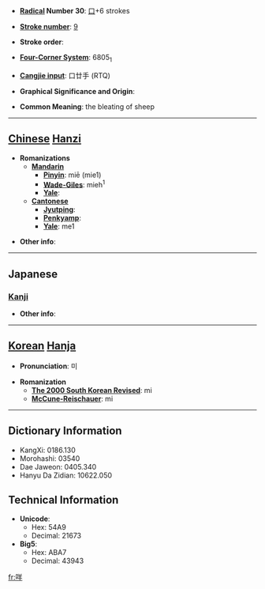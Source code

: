 * '''[[Wiktionary:Chinese radical index| Radical]] Number 30''': [[Wiktionary:Chinese radical index 口|口]]+6 strokes

* '''[[Wiktionary:Chinese total strokes index|Stroke number]]''': [[Wiktionary:Chinese total strokes index 9|9]]

* '''Stroke order''': 

* '''[[Wiktionary:Chinese four corner index|Four-Corner System]]''': 6805<sub>1</sub>

* '''[[Wiktionary:Chinese Cangjie index|Cangjie input]]''': 口廿手 (RTQ)

* '''Graphical Significance and Origin''': 

* '''Common Meaning''': the bleating of sheep

----

== [[Chinese]] [[Hanzi]] ==

* '''Romanizations'''
** '''[[Mandarin]]'''
*** '''[[Pinyin]]''': miē (mie1)
*** '''[[Wade-Giles]]''': mieh<sup>1</sup>
*** '''[[Yale]]''': 
** '''[[Cantonese]]'''
*** '''[[Jyutping]]''':
*** '''[[Penkyamp]]''': 
*** '''[[Yale]]''': me1

* '''Other info''': 

----

==Japanese==
===[[Kanji]]===
{{kanji|on readings=[[び]] (bi), [[み]] (mi)
|kun readings=
}}

* '''Other info''':  

----

== [[Korean]] [[Hanja]] ==

* '''Pronunciation''': 미

* '''Romanization'''
** '''[[The 2000 South Korean Revised Romanization|The 2000 South Korean Revised]]''': mi
** '''[[McCune-Reischauer]]''': mi

----

== Dictionary Information ==

* KangXi: 0186.130
* Morohashi: 03540
* Dae Jaweon: 0405.340
* Hanyu Da Zidian: 10622.050

== Technical Information ==

* '''Unicode''':
** Hex: 54A9
** Decimal: 21673
* '''Big5''':
** Hex: ABA7
** Decimal: 43943

[[fr:咩]]